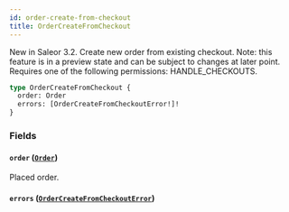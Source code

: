 ```yaml
---
id: order-create-from-checkout
title: OrderCreateFromCheckout
---
```



New in Saleor 3.2. Create new order from existing checkout. Note: this feature is in a preview state and can be subject to changes at later point. Requires one of the following permissions: HANDLE_CHECKOUTS.

```graphql
type OrderCreateFromCheckout {
  order: Order
  errors: [OrderCreateFromCheckoutError!]!
}
```


### Fields

#### `order` ([`Order`](../../../developer/api-reference/objects/order))

Placed order.


#### `errors` ([`OrderCreateFromCheckoutError`](../../../developer/api-reference/objects/order-create-from-checkout-error))






